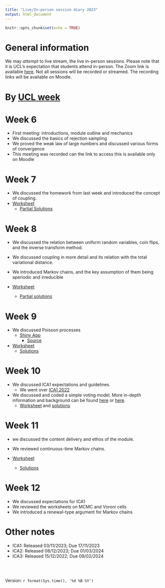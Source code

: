 ```yaml
---
title: "Live/In-person session diary 2023"
output: html_document
---
```


```r
knitr::opts_chunk$set(echo = TRUE)
```

# General information

We may  *attempt* to live stream, the live in-person sessions.  Please note that it is UCL's expectation that students attend in-person.  The Zoom link is available [here](https://ucl.zoom.us/my/terrysoo).  Not all sessions will be recorded or streamed.  The recording links will be available on Moodle.


# By [UCL week](https://www.ucl.ac.uk/estates/sites/estates/files/ucl_academic_calendar_2023_2024.pdf)


# Week 6
  * First meeting: introductions, module outline and mechanics
  * We discussed the basics of rejection sampling
  * We proved the weak law of large numbers and discussed various forms of convergence
  * This meeting was recorded can the link to access this is available only on Moodle

# Week 7
  * We discussed the homework from last week and introduced the concept of coupling.
  * [Worksheet](https://tsoo-math.github.io/ucl4/week7-2023-inclass.html)
    * [Partial Solutions](https://tsoo-math.github.io/ucl3/week7-2022-inclass-sols.html)

# Week 8

* We discussed the relation between uniform random variables, coin flips, and the inverse transform method.
* We discussed coupling in more detail and its relation with the total variational distance.
* We introduced Markov chains, and the key assumption of them being aperiodic and irreducible

* [Worksheet](https://tsoo-math.github.io/ucl4/week8-2023-inclass.html)
  * [Partial solutions](https://tsoo-math.github.io/ucl4/week8-2023-inclass-sols.html)

# Week 9
* We discussed Poisson processes
  * [Shiny App](https://terry-soo.shinyapps.io/Poisson-disc/)
    * [Source](https://tsoo-math.github.io/ucl/app.R)
* [Worksheet](https://tsoo-math.github.io/ucl4/week9-2023-inclass.html)
  * [Solutions](https://tsoo-math.github.io/ucl4/week9-2023-inclass-sols.html)

# Week 10

* We discussed ICA1 expectations and guidelines.
  * We went over [ICA1 2022](https://tsoo-math.github.io/ucl3/2022-ica1-stat9.html)
* We discussed and coded a simple voting model.  More in-depth information and background can be found [here](https://www.math.uvic.ca/~aquas/papers/paper23.pdf) or [here](https://www.worldscientific.com/doi/10.1142/S0219493704000912).
  * [Worksheet](https://tsoo-math.github.io/ucl4/week10-2023-inclass.html) and [solutions](https://tsoo-math.github.io/ucl4/week10-2023-inclass-sols.html) 

# Week 11

* we discussed the content delivery and ethos of the module.
* We reviewed continuous-time Markov chains.

* [Worksheet](https://tsoo-math.github.io/ucl4/week11-2023-inclass.html)
  * [Solutions](https://tsoo-math.github.io/ucl4/week11-2023-inclass-sols.html)


# Week 12

* We discussed expectations for ICA1
* We reviewed the worksheets on MCMC and Voroni cells
* We introduced a renewal-type argument for Markov chains

# Other notes



* ICA1: Released 03/11/2023; Due 17/11/2023
* ICA2: Released 08/12/2023; Due 01/03/2024
* ICA3: Released 15/12/2022; Due 09/02/2024




<br>
<br>

 Version:  `r format(Sys.time(), '%d %B %Y')`

<br>
<br>
<br>
